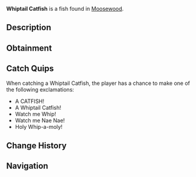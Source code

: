 {{FishInfobox
|image          = Whiptail Catfish.png
|rarity         = Legendary
|sea            = First Sea
|location       = [[Moosewood]]
|sublocation    = Freshwater
|sources        = Fishing Rod
|radar_location = 
|xp             = 200
|weather        = 
|time           = Night
|season         = Spring, Autumn
|bait           = Seaweed
|base_weight    = 3
|base_value     = 600
|weight_range   = 2
|base_chance    = 0.05
|base_resil     = 40
}}
'''Whiptail Catfish''' is a {{Rarity|Legendary}} fish found in [[Moosewood]].

== Description ==
{{Description|The Whiptail Catfish is a small herbivorous fish that have a long body which resembles a whiptail. They tend to be shy and often hide under plants and rocks during the day, but are most active at night.|Bestiary Entry}}

== Obtainment ==
{{Description|Caught in Moosewood Pond during the night.|Bestiary Hint}}
{{Fish Availability|
Bloop Fish Hunt
Moosewood/Freshwater Pond
|top_rods      = 
Great Rod of Oscar\67388.24\427914.15;
Leviathan's Fang Rod\63476.99\664589.52;
Astralhook Rod\61202.88\441127.17;
Ethereal Prism Rod\61005.39\443896.8;
Seraphic Rod\57524.66\453662.64;
Resourceful Rod\47734.57\365022.06;
Destiny Rod\50293.86\410695.48;
Free Spirit Rod\54920.03\609551.89;
Trident Rod\52222\606218.45;
Azure Of Lagoon\54134.2\489433.77;
No-Life Rod\55387.07\479827.35;
Rod Of The Forgotten Fang\53659.53\447385.36;
Rod Of The Zenith\52191.07\425677.68;
Great Dreamer Rod\52118.9\431246.54;
Challenger's Rod\53080.43\441322.11;
Rod Of The Exalted One\48068.32\423358.8;
Blazebringer Rod\47853.28\435875.58;
Rod Of The Depths\47840.81\398319.07;
Zeus Rod\45083.76\411340.06;
Verdant Shear Rod\43752.05\414987.56;
Depthseeker Rod\39896.97\386124.2;
Avalanche Rod\35890.43\349890.52;
Volcanic Rod\35130.2\325306.81;
Training Rod\18953.05\179377.63;
Steady Rod\11031.49\108851.52
|recommended   = Ethereal Prism Rod
}}

== Catch Quips ==
When catching a Whiptail Catfish, the player has a chance to make one of the following exclamations:
* A CATFISH!
* A Whiptail Catfish!
* Watch me Whip!
* Watch me Nae Nae!
* Holy Whip-a-moly!

== Change History ==
{{Change History|{{subst:Current Version}}}}

== Navigation ==
{{Fish Navbox|Moosewood}}
